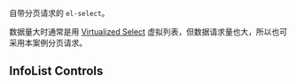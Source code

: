 

<Meta of={LoadSelectStories} />

<Title>LoadSelect</Title>

自带分页请求的 `el-select`。

数据量大时通常是用 [Virtualized Select](https://element-plus.org/zh-CN/component/tree-v2.html) 虚拟列表，但数据请求量也大，所以也可采用本案例分页请求。

<Primary of={LoadSelectStories} />

## InfoList Controls

<Controls />

<Stories of={LoadSelectStories} />
